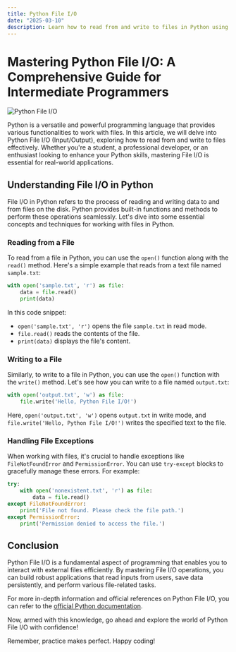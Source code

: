 ```yaml
---
title: Python File I/O
date: "2025-03-10"
description: Learn how to read from and write to files in Python using File I/O operations, including opening, reading, writing, and closing files efficiently.
---
```

# Mastering Python File I/O: A Comprehensive Guide for Intermediate Programmers

![Python File I/O](https://images.unsplash.com/photo-1728917330539-c092c4953f39?crop=entropy&cs=tinysrgb&fit=max&fm=jpg&ixid=M3w3MjA5MjJ8MHwxfHJhbmRvbXx8fHx8fHx8fDE3NDE2MjY5Nzd8&ixlib=rb-4.0.3&q=80&w=1080)

Python is a versatile and powerful programming language that provides various functionalities to work with files. In this article, we will delve into Python File I/O (Input/Output), exploring how to read from and write to files effectively. Whether you're a student, a professional developer, or an enthusiast looking to enhance your Python skills, mastering File I/O is essential for real-world applications.

## Understanding File I/O in Python

File I/O in Python refers to the process of reading and writing data to and from files on the disk. Python provides built-in functions and methods to perform these operations seamlessly. Let's dive into some essential concepts and techniques for working with files in Python.

### Reading from a File

To read from a file in Python, you can use the `open()` function along with the `read()` method. Here's a simple example that reads from a text file named `sample.txt`:

```python
with open('sample.txt', 'r') as file:
    data = file.read()
    print(data)
```

In this code snippet:
- `open('sample.txt', 'r')` opens the file `sample.txt` in read mode.
- `file.read()` reads the contents of the file.
- `print(data)` displays the file's content.

### Writing to a File

Similarly, to write to a file in Python, you can use the `open()` function with the `write()` method. Let's see how you can write to a file named `output.txt`:

```python
with open('output.txt', 'w') as file:
    file.write('Hello, Python File I/O!')
```

Here, `open('output.txt', 'w')` opens `output.txt` in write mode, and `file.write('Hello, Python File I/O!')` writes the specified text to the file.

### Handling File Exceptions

When working with files, it's crucial to handle exceptions like `FileNotFoundError` and `PermissionError`. You can use `try-except` blocks to gracefully manage these errors. For example:

```python
try:
    with open('nonexistent.txt', 'r') as file:
        data = file.read()
except FileNotFoundError:
    print('File not found. Please check the file path.')
except PermissionError:
    print('Permission denied to access the file.')
```

## Conclusion

Python File I/O is a fundamental aspect of programming that enables you to interact with external files efficiently. By mastering File I/O operations, you can build robust applications that read inputs from users, save data persistently, and perform various file-related tasks.

For more in-depth information and official references on Python File I/O, you can refer to the [official Python documentation](https://docs.python.org/3/tutorial/inputoutput.html#reading-and-writing-files).

Now, armed with this knowledge, go ahead and explore the world of Python File I/O with confidence!

Remember, practice makes perfect. Happy coding!